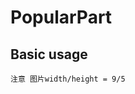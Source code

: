
# PopularPart

## Basic usage

<Playground>
    <PopularPart
    paramText={[{imgSrc: "./data/picture.png", top: "you might like", title: "xxxx", content: "Few things get the world's travel press excited like"},
    {imgSrc: "./data/picture.png", top: "you might like", title: "xxxx", content: "Few things get the world's travel press excited like "},
    {imgSrc: "./data/picture.png", top: "you might like", title: "xxxx", content: "Few things get the world's travel press excited like"},
    {imgSrc: "./data/picture.png", top: "you might like", title: "xxxx", content: "Few things get the world's travel press excited like"}]}
    ></PopularPart>

    注意 图片width/height = 9/5

</Playground>